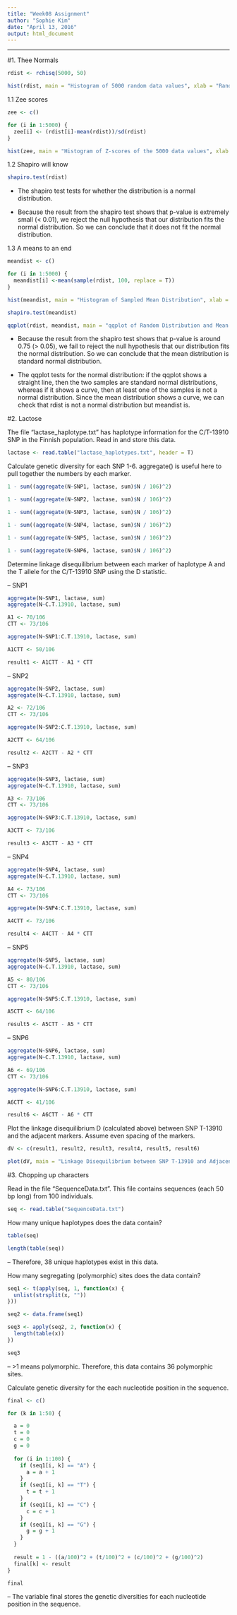 ```yaml
---
title: "Week08 Assignment"
author: "Sophie Kim"
date: "April 13, 2016"
output: html_document
---
```

------------------------------------------------------------------------------------------------------------

#1. Thee Normals

```r

rdist <- rchisq(5000, 50)

hist(rdist, main = "Histogram of 5000 random data values", xlab = "Random Values")

```

1.1 Zee scores

```r

zee <- c()

for (i in 1:5000) {
  zee[i] <- (rdist[i]-mean(rdist))/sd(rdist)
}

hist(zee, main = "Histogram of Z-scores of the 5000 data values", xlab = "Z-scores")

```

1.2 Shapiro will know

```r

shapiro.test(rdist)

```

- The shapiro test tests for whether the distribution is a normal distribution. 

- Because the result from the shapiro test shows that p-value is extremely small (< 0.01), we reject the null hypothesis that our distribution fits the normal distribution. So we can conclude that it does not fit the normal distribution.



1.3 A means to an end

```r

meandist <- c()

for (i in 1:5000) {
  meandist[i] <-mean(sample(rdist, 100, replace = T))
}

hist(meandist, main = "Histogram of Sampled Mean Distribution", xlab = "Means")

shapiro.test(meandist)

qqplot(rdist, meandist, main = "qqplot of Random Distribution and Mean Sampling Distribution", xlab = "Random Distribution", ylab = "Mean Sampling Distribution")

```

- Because the result from the shapiro test shows that p-value is around 0.75 (> 0.05), we fail to reject the null hypothesis that our distribution fits the normal distribution. So we can conclude that the mean distribution is standard normal distribution.

- The qqplot tests for the normal distribution: if the qqplot shows a straight line, then the two samples are standard normal distributions, whereas if it shows a curve, then at least one of the samples is not a normal distribution. Since the mean distribution shows a curve, we can check that rdist is not a normal distribution but meandist is.

#2. Lactose

The file “lactase_haplotype.txt” has haplotype information for the C/T-13910 SNP in the Finnish population. Read in and store this data.

```r

lactase <- read.table("lactase_haplotypes.txt", header = T)

```

Calculate genetic diversity for each SNP 1-6. aggregate() is useful here to pull together the numbers by each marker.

```r

1 - sum((aggregate(N~SNP1, lactase, sum)$N / 106)^2)

1 - sum((aggregate(N~SNP2, lactase, sum)$N / 106)^2)

1 - sum((aggregate(N~SNP3, lactase, sum)$N / 106)^2)

1 - sum((aggregate(N~SNP4, lactase, sum)$N / 106)^2)

1 - sum((aggregate(N~SNP5, lactase, sum)$N / 106)^2)

1 - sum((aggregate(N~SNP6, lactase, sum)$N / 106)^2)

```

Determine linkage disequilibrium between each marker of haplotype A and the T allele for the C/T-13910 SNP using the D statistic. 

-- SNP1
```r

aggregate(N~SNP1, lactase, sum)
aggregate(N~C.T.13910, lactase, sum)

A1 <- 70/106
CTT <- 73/106

aggregate(N~SNP1:C.T.13910, lactase, sum)

A1CTT <- 50/106

result1 <- A1CTT - A1 * CTT

```

-- SNP2
```r

aggregate(N~SNP2, lactase, sum)
aggregate(N~C.T.13910, lactase, sum)

A2 <- 72/106
CTT <- 73/106

aggregate(N~SNP2:C.T.13910, lactase, sum)

A2CTT <- 64/106

result2 <- A2CTT - A2 * CTT

```

-- SNP3
```r

aggregate(N~SNP3, lactase, sum)
aggregate(N~C.T.13910, lactase, sum)

A3 <- 73/106
CTT <- 73/106

aggregate(N~SNP3:C.T.13910, lactase, sum)

A3CTT <- 73/106

result3 <- A3CTT - A3 * CTT

```

-- SNP4
```r

aggregate(N~SNP4, lactase, sum)
aggregate(N~C.T.13910, lactase, sum)

A4 <- 73/106
CTT <- 73/106

aggregate(N~SNP4:C.T.13910, lactase, sum)

A4CTT <- 73/106

result4 <- A4CTT - A4 * CTT

```

-- SNP5
```r

aggregate(N~SNP5, lactase, sum)
aggregate(N~C.T.13910, lactase, sum)

A5 <- 80/106
CTT <- 73/106

aggregate(N~SNP5:C.T.13910, lactase, sum)

A5CTT <- 64/106

result5 <- A5CTT - A5 * CTT

```

-- SNP6
```r

aggregate(N~SNP6, lactase, sum)
aggregate(N~C.T.13910, lactase, sum)

A6 <- 69/106
CTT <- 73/106

aggregate(N~SNP6:C.T.13910, lactase, sum)

A6CTT <- 41/106

result6 <- A6CTT - A6 * CTT

```


Plot the linkage disequilibrium D (calculated above) between SNP T-13910 and the adjacent markers. Assume even spacing of the markers.

```r

dV <- c(result1, result2, result3, result4, result5, result6)

plot(dV, main = "Linkage Disequilibrium between SNP T-13910 and Adjacent markers", xlab = "SNP", ylab = "Linkage Disequilibrium")

```

#3. Chopping up characters

Read in the file “SequenceData.txt”. This file contains sequences (each 50 bp long) from 100 individuals.

```r

seq <- read.table("SequenceData.txt")

```

How many unique haplotypes does the data contain? 

```r

table(seq)

length(table(seq))

```
-- Therefore, 38 unique haplotypes exist in this data.


How many segregating (polymorphic) sites does the data contain?

```r

seq1 <- t(apply(seq, 1, function(x) {
  unlist(strsplit(x, ""))
}))

seq2 <- data.frame(seq1)

seq3 <- apply(seq2, 2, function(x) {
  length(table(x))
})

seq3

```

-- >1 means polymorphic. Therefore, this data contains 36 polymorphic sites.

Calculate genetic diversity for the each nucleotide position in the sequence. 
```r

final <- c()

for (k in 1:50) {

  a = 0
  t = 0
  c = 0
  g = 0
  
  for (i in 1:100) {
    if (seq1[i, k] == "A") {
      a = a + 1
    }
    if (seq1[i, k] == "T") {
      t = t + 1
    }
    if (seq1[i, k] == "C") {
      c = c + 1
    }
    if (seq1[i, k] == "G") {
      g = g + 1
    }
  }
  
  result = 1 - ((a/100)^2 + (t/100)^2 + (c/100)^2 + (g/100)^2)
  final[k] <- result
}

final
```

-- The variable final stores the genetic diversities for each nucleotide position in the sequence.